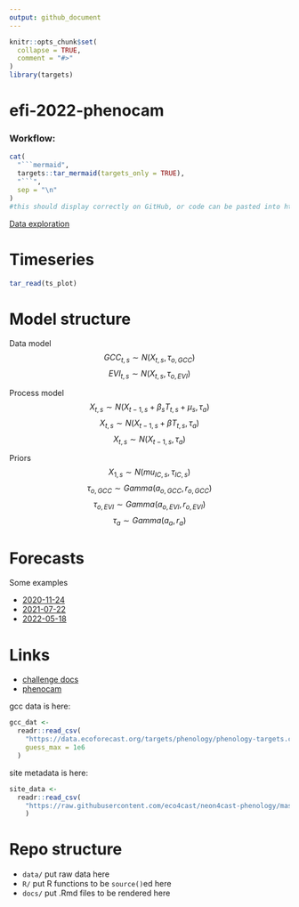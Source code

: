 ```yaml
---
output: github_document
---
```


<!-- README.md is generated from README.Rmd. Please edit that file -->

```r
knitr::opts_chunk$set(
  collapse = TRUE,
  comment = "#>"
)
library(targets)
```

# efi-2022-phenocam

<!-- badges: start -->
<!-- badges: end -->

### Workflow:

```r
cat(
  "```mermaid",
  targets::tar_mermaid(targets_only = TRUE),
  "```",
  sep = "\n"
)
#this should display correctly on GitHub, or code can be pasted into https://mermaid.live
```


[Data exploration](docs/EDA.md)

# Timeseries

```r
tar_read(ts_plot)
```


# Model structure

Data model
$$GCC_{t, s} \sim N (X_{t, s}, \tau_{o, GCC})$$
$$EVI_{t, s} \sim N (X_{t, s}, \tau_{o, EVI})$$

Process model
$$X_{t, s} \sim N(X_{t-1, s}+ \beta_{s} T_{t, s} + \mu_{s},\tau_{a})$$
$$X_{t, s} \sim N(X_{t-1, s}+ \beta T_{t, s},\tau_{a})$$
$$X_{t, s} \sim N(X_{t-1, s},\tau_{a})$$

Priors
$$X_{1, s} \sim N (mu_{IC, s}, \tau_{IC, s})$$
$$\tau_{o, GCC} \sim Gamma(a_{o, GCC},r_{o, GCC})$$
$$\tau_{o, EVI} \sim Gamma(a_{o, EVI},r_{o, EVI})$$
$$\tau_{a} \sim Gamma(a_a,r_a)$$

# Forecasts

Some examples

- [2020-11-24](https://github.com/Aariq/efi-2022-phenocam/blob/main/forecasts/2020-11-24/plot.pdf)
- [2021-07-22](https://github.com/Aariq/efi-2022-phenocam/blob/main/forecasts/2021-07-22/plot.pdf)
- [2022-05-18](https://github.com/Aariq/efi-2022-phenocam/blob/main/forecasts/2022-05-18/plot.pdf)

# Links

- [challenge docs](https://projects.ecoforecast.org/neon4cast-docs/theme-phenology.html)
- [phenocam](https://phenocam.sr.unh.edu/webcam/)


gcc data is here:

```r
gcc_dat <- 
  readr::read_csv(
    "https://data.ecoforecast.org/targets/phenology/phenology-targets.csv.gz",
    guess_max = 1e6
  )

```

site metadata is here:

```r
site_data <- 
  readr::read_csv(
    "https://raw.githubusercontent.com/eco4cast/neon4cast-phenology/master/Phenology_NEON_Field_Site_Metadata_20210928.csv"
    )

```

# Repo structure

- `data/` put raw data here
- `R/` put R functions to be `source()`ed here
- `docs/` put .Rmd files to be rendered here
